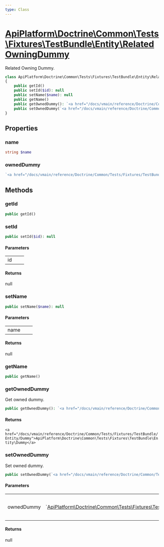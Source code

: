 ```yaml
---
type: Class
---
```


# [ApiPlatform\Doctrine\Common\Tests\Fixtures\TestBundle\Entity\RelatedOwningDummy](/docs/vmain/reference/Doctrine/Common/Tests/Fixtures/TestBundle/Entity/RelatedOwningDummy)

Related Owning Dummy.


```php
class ApiPlatform\Doctrine\Common\Tests\Fixtures\TestBundle\Entity\RelatedOwningDummy
{
    public getId()
    public setId($id): null
    public setName($name): null
    public getName()
    public getOwnedDummy(): `<a href="/docs/vmain/reference/Doctrine/Common/Tests/Fixtures/TestBundle/Entity/Dummy">ApiPlatform\Doctrine\Common\Tests\Fixtures\TestBundle\Entity\Dummy</a>`
    public setOwnedDummy(`<a href="/docs/vmain/reference/Doctrine/Common/Tests/Fixtures/TestBundle/Entity/Dummy">ApiPlatform\Doctrine\Common\Tests\Fixtures\TestBundle\Entity\Dummy</a>` $ownedDummy): null
}
```
## Properties
### name

```php
string $name
```



### ownedDummy

```php
`<a href="/docs/vmain/reference/Doctrine/Common/Tests/Fixtures/TestBundle/Entity/Dummy">ApiPlatform\Doctrine\Common\Tests\Fixtures\TestBundle\Entity\Dummy</a>` $ownedDummy
```



## Methods

### getId



```php
public getId()
```

### setId



```php
public setId($id): null
```

#### Parameters

<table><tbody>
<tr><td>id</td><td></td><td></td></tr>
</tbody>
</table>

#### Returns

null

### setName



```php
public setName($name): null
```

#### Parameters

<table><tbody>
<tr><td>name</td><td></td><td></td></tr>
</tbody>
</table>

#### Returns

null

### getName



```php
public getName()
```

### getOwnedDummy

Get owned dummy.

```php
public getOwnedDummy(): `<a href="/docs/vmain/reference/Doctrine/Common/Tests/Fixtures/TestBundle/Entity/Dummy">ApiPlatform\Doctrine\Common\Tests\Fixtures\TestBundle\Entity\Dummy</a>`
```

#### Returns

`<a href="/docs/vmain/reference/Doctrine/Common/Tests/Fixtures/TestBundle/Entity/Dummy">ApiPlatform\Doctrine\Common\Tests\Fixtures\TestBundle\Entity\Dummy</a>`

### setOwnedDummy

Set owned dummy.

```php
public setOwnedDummy(`<a href="/docs/vmain/reference/Doctrine/Common/Tests/Fixtures/TestBundle/Entity/Dummy">ApiPlatform\Doctrine\Common\Tests\Fixtures\TestBundle\Entity\Dummy</a>` $ownedDummy): null
```

#### Parameters

<table><tbody>
<tr><td>ownedDummy</td><td>`<a href="/docs/vmain/reference/Doctrine/Common/Tests/Fixtures/TestBundle/Entity/Dummy">ApiPlatform\Doctrine\Common\Tests\Fixtures\TestBundle\Entity\Dummy</a>`</td><td>the value to set</td></tr>
</tbody>
</table>

#### Returns

null
